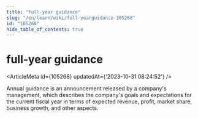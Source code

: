 ```yaml
---
title: "full-year guidance"
slug: "/en/learn/wiki/full-yearguidance-105268"
id: "105268"
hide_table_of_contents: true
---
```



<Breadcrumbs current="full-year guidance" />

# full-year guidance

<ArticleMeta id={105268} updatedAt={'2023-10-31 08:24:52'} />
<div className='border-solid border-b border-t-0 my-4 border-[var(--ifm-color-gray-300)]' />

Annual guidance is an announcement released by a company's management, which describes the company's goals and expectations for the current fiscal year in terms of expected revenue, profit, market share, business growth, and other aspects.

